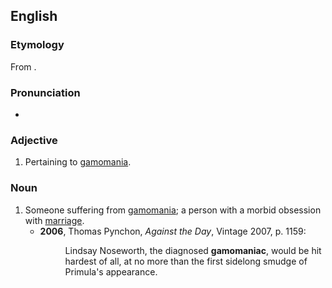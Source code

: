 ==English==

===Etymology===
From {{term|gamomania}}.

===Pronunciation===
* {{IPA|/ɡæməˈmeɪnɪæk/}}

===Adjective===
{{en-adj}}

# Pertaining to [[gamomania]].

===Noun===
{{en-noun}}

# Someone suffering from [[gamomania]]; a person with a morbid obsession with [[marriage]].
#* '''2006''', Thomas Pynchon, ''Against the Day'', Vintage 2007, p. 1159:
#*: Lindsay Noseworth, the diagnosed '''gamomaniac''', would be hit hardest of all, at no more than the first sidelong smudge of Primula's appearance.